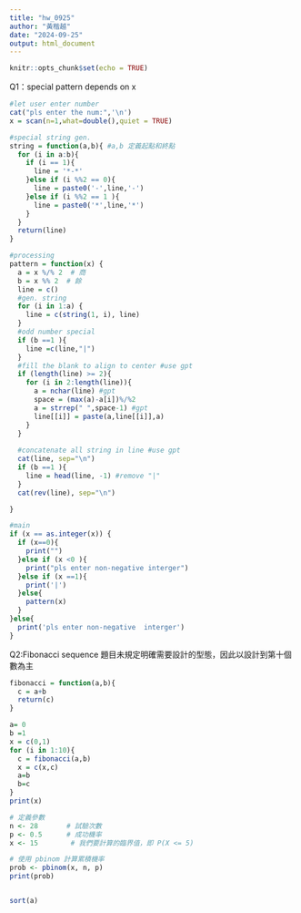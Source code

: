 ```yaml
---
title: "hw_0925"
author: "黃楷越"
date: "2024-09-25"
output: html_document
---
```


```r
knitr::opts_chunk$set(echo = TRUE)
```

Q1：special pattern depends on x


```r
#let user enter number
cat("pls enter the num:",'\n')
x = scan(n=1,what=double(),quiet = TRUE)

#special string gen.
string = function(a,b){ #a,b 定義起點和終點
  for (i in a:b){
    if (i == 1){
      line = '*-*'
    }else if (i %%2 == 0){
      line = paste0('-',line,'-')
    }else if (i %%2 == 1 ){
      line = paste0('*',line,'*')
    }
  }
  return(line)
}

#processing
pattern = function(x) {
  a = x %/% 2  # 商
  b = x %% 2  # 餘
  line = c() 
  #gen. string
  for (i in 1:a) {  
    line = c(string(1, i), line)  
  }
  #odd number special
  if (b ==1 ){
    line =c(line,"|")
  }
  #fill the blank to align to center #use gpt 
  if (length(line) >= 2){
    for (i in 2:length(line)){
      a = nchar(line) #gpt
      space = (max(a)-a[i])%/%2
      a = strrep(" ",space-1) #gpt
      line[[i]] = paste(a,line[[i]],a)
    }
  }
  
  #concatenate all string in line #use gpt 
  cat(line, sep="\n")
  if (b ==1 ){
    line = head(line, -1) #remove "|"
  }
  cat(rev(line), sep="\n")

}

#main
if (x == as.integer(x)) {
  if (x==0){
    print("")
  }else if (x <0 ){
    print("pls enter non-negative interger")
  }else if (x ==1){
    print('|')
  }else{
    pattern(x)
  }
}else{
  print('pls enter non-negative  interger')
}
```

Q2:Fibonacci sequence
題目未規定明確需要設計的型態，因此以設計到第十個數為主

```r
fibonacci = function(a,b){
  c = a+b
  return(c)
}

a= 0
b =1
x = c(0,1)
for (i in 1:10){
  c = fibonacci(a,b)
  x = c(x,c)
  a=b
  b=c
}
print(x)
```

```r
# 定義參數
n <- 28       # 試驗次數
p <- 0.5      # 成功機率
x <- 15        # 我們要計算的臨界值，即 P(X <= 5)

# 使用 pbinom 計算累積機率
prob <- pbinom(x, n, p)
print(prob)


sort(a)
````
